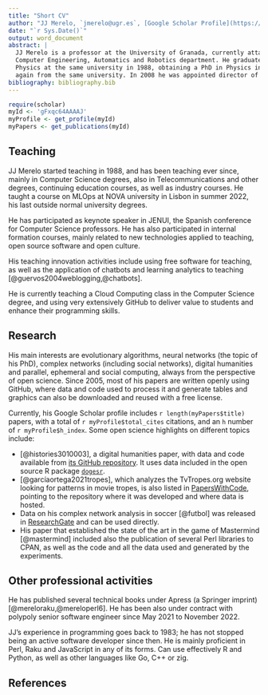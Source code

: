 ```yaml
---
title: "Short CV"
author: "JJ Merelo, `jmerelo@ugr.es`, [Google Scholar Profile](https://scholar.google.com/citations?hl=es&user=gFxqc64AAAAJ)"
date: "`r Sys.Date()`"
output: word_document
abstract: |
  JJ Merelo is a professor at the University of Granada, currently attached to the
  Computer Engineering, Automatics and Robotics department. He graduated in
  Physics at the same university in 1988, obtaining a PhD in Physics in 1994,
  again from the same university. In 2008 he was appointed director of the (previously inexistent) University Open Source Program Office (OSL, Oficina de Software Libre). He held the job until 2017, pushing for adoption of open science, open source software, and open culture in the university of Granada. 
bibliography: bibliography.bib
---
```


```r
require(scholar)
myId <- 'gFxqc64AAAAJ'
myProfile <- get_profile(myId)
myPapers <- get_publications(myId)
```


## Teaching

JJ Merelo started teaching in 1988, and has been teaching ever since, mainly in Computer Science degrees, also in Telecommunications and other degrees, continuing education courses, as well as industry courses. He taught a course on MLOps at NOVA university in Lisbon in summer 2022, his last outside normal university degrees.

He has participated as keynote speaker in JENUI, the Spanish conference for Computer Science professors. He has also participated in internal formation courses, mainly related to new technologies applied to teaching, open source software and open culture.

His teaching innovation activities include using free software for teaching, as well as the application of chatbots and learning analytics to teaching [@guervos2004weblogging,@chatbots].

He is currently teaching a Cloud Computing class in the Computer Science degree, and using very extensively GitHub to deliver value to students and enhance their programming skills.

## Research

His main interests are evolutionary algorithms, neural networks (the topic of his PhD), complex networks (including social networks), digital humanities and parallel, ephemeral and social computing, always from the perspective of open science. Since 2005, most of his papers are written openly using GitHub, where data and code used to process it and generate tables and graphics can also be downloaded and reused with a free license.

Currently, his Google Scholar profile includes `r length(myPapers$title)` papers, with a total of `r myProfile$total_cites` citations, and an `h` number of `r myProfile$h_index`. Some open science highlights on different topics include:

* [@histories3010003], a digital humanities paper, with data and code available from [its GitHub repository](https://github.com/JJ/dogesr). It uses data included in the open source R package [`dogesr`](https://cloud.r-project.org/web/packages/dogesr/index.html).
* [@garcíaortega2021tropes], which analyzes the TvTropes.org website looking for patterns in movie tropes, is also listed in [PapersWithCode](https://cs.paperswithcode.com/paper/tropes-in-films-an-initial-analysis-1), pointing to the repository where it was developed and where data is hosted.
* Data on his complex network analysis in soccer [@futbol] was released in [ResearchGate](https://www.researchgate.net/publication/51928441_FIFA_World_Cup_2010_A_Network_Analysis_of_the_Champion_Team_Play) and can be used directly.
* His paper that established the state of the art in the game of Mastermind [@mastermind] included also the publication of several Perl libraries to CPAN, as well as the code and all the data used and generated by the experiments.

## Other professional activities

He has published several technical books under Apress (a Springer imprint) [@mereloraku,@mereloperl6]. He has been also under contract with polypoly senior software engineer since May 2021 to November 2022.

JJ's experience in programming goes back to 1983; he has not stopped being an
active software developer since then. He is mainly proficient in Perl, Raku and
JavaScript in any of its forms. Can use effectively R and Python, as well as
other languages like Go, C++ or zig.

## References
